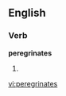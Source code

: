 
==English==

===Verb===
'''peregrinates'''

# {{third-person singular of|[[peregrinate]]}}

[[vi:peregrinates]]